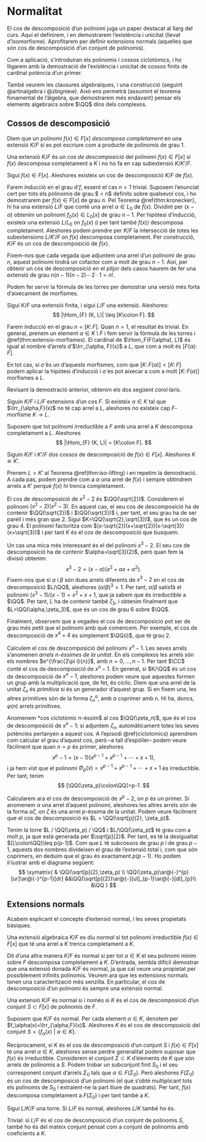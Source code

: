# Normalitat

El cos de descomposició d'un polinomi juga un paper destacat al llarg del curs.
Aquí el definirem, i en demostrarem l'existència i unicitat (llevat d'isomorfisme).
Aprofitarem per definir extensions normals (aquelles que són cos de descomposició d'un conjunt de polinomis).

Com a aplicació, s'introduiran els polinomis i cossos ciclotòmics, i ho lligarem amb la
demostració de l'existència i unicitat de cossos finits de cardinal potència d'un primer.

També veurem les clausures algebraiques, i una construcció (seguint @artinalgebra i @zbigniew). Això ens permetrà (assumint el teorema fonamental
de l'àlgebra, que demostrarem més endavant) pensar els elements algebraics sobre $\QQ$ dins dels complexos.

## Cossos de descomposició

Diem que un polinomi $f(x)\in F[x]$ *descomposa completament* en una extensió $K/F$ si es pot escriure com a producte
de polinomis de grau $1$.

::: {.definition name="cos de descomposició"}
Una extensió $K/F$ és un *cos de descomposició* del polinomi $f(x)\in F[x]$ si $f(x)$ descomposa completament a $K$ i no ho
fa en cap subextensió $K/K'/F$.
:::

::: {.theorem #existencia-splittingfield name="existència del cos de descomposició"}
Sigui $f(x)\in F[x]$. Aleshores existeix un cos de descomposició $K/F$ de $f(x)$.
:::
::: {.proof}
Farem inducció en el grau d'$f$, essent el cas $n=1$ trivial. Suposem l'enunciat cert per tots els polinomis de grau $ < n$ definits
sobre qualsevol cos, i ho demostrarem per $f(x)\in F[x]$ de grau $n$. Pel Teorema \@ref{thm:kronecker}, hi ha una extensió $L/F$
que conté una arrel $\alpha\in L_0$ de $f(x)$. Dividint per $(x-\alpha)$ obtenim un polinomi $f_0(x)\in L_0[x]$ de grau $n-1$. Per hipòtesi
d'inducció, existeix una extensió $L/L_0$ on $f_0(x)$ (i per tant també $f(x)$) descomposa completament. Aleshores podem
prendre per $K/F$ la intersecció de totes les subextensions $L/K'/F$ on $f(x)$ descomposa completament. Per construcció, $K/F$ és un
cos de descomposició de $f(x)$.
:::

Fixem-nos que cada vegada que adjuntem una arrel d'un polinomi de grau $n$, aquest polinomi tindrà un cofactor com a molt de grau $n-1$. Així,
per obtenir un cos de descomposició en el pitjor dels casos haurem de fer una extensió de grau $n(n-1)(n-2)\cdots 2\cdot 1=n!$.


Podem fer servir la fórmula de les torres per demostrar una versió més forta d'aixecament de morfismes.

::: {.theorem #iso-lifting name="teorema d'aixecament d'isomorfismes"}
Sigui $K/F$ una extensió finita, i sigui $L/F$ una extensió. Aleshores:
$$
|\Hom_{F} (K, L)| \leq [K\colon F].
$$
:::
::: {.proof}
Farem inducció en el grau $n=[K\colon F]$. Quan $n=1$, el resultat és trivial. En general, prenem un element $\alpha\in K\setminus F$
i fem servir la fórmula de les torres i \@ref(thm:extensio-morfismes). El cardinal de $\Hom_F(F(\alpha), L)$
és igual al nombre d'arrels d'$\Irr_{\alpha, F}(x)$ a $L$, que com a molt és $[F(\alpha) \colon F]$. 

En tot cas, si $\tilde\sigma$ és un d'aquests morfismes, com que $[K \colon F(\alpha)]< [K\colon F]$ podem aplicar la hipòtesi
d'inducció i $\tilde\sigma$ es pot aixecar a com a molt $[K\colon F(\alpha)]$ morfismes a $L$.
:::

Revisant la demostració anterior, obtenim els dos següent corol·laris.

::: {.corollary #variacio-aixecament-1}
Siguin $K/F$ i $L/F$ extensions d'un cos $F$. Si existeix $\alpha\in K$ tal que $\Irr_{\alpha,F}(x)$
no té cap arrel a $L$, aleshores no existeix cap $F$-morfisme $K\to L$.
:::

::: {.corollary #variacio-aixecament-2}
Suposem que tot polinomi irreductible a $F$ amb una arrel a $K$ descomposa completament a $L$. Aleshores
$$
|\Hom_{F} (K, L)| = [K\colon F].
$$
:::


::: {.proposition #unicititat-splittingfield name="unicitat del cos de descomposició"}
Siguin $K/F$ i $K'/F$ dos cossos de descomposició de $f(x)\in F[x]$. Aleshores $K \cong K'$.
:::
::: {.proof}
Prenem $L = K'$ al Teorema \@ref(thm:iso-lifting) i en repetim la demostració. A cada pas,
podem prendre com a $\alpha$ una arrel de $f(x)$ i sempre obtindrem arrels a $K'$ perquè $f(x)$
hi trenca completament.
:::

::: {.example }
El cos de descomposició de $x^2-2$ és $\QQ(\sqrt{2})$. Considerem el polinomi $(x^2-2)(x^2-3)$. En aquest cas, el seu
cos de descomposició ha de contenir $\QQ(\sqrt{2})$ i $\QQ(\sqrt{3})$ i, per tant, el seu grau ha de ser parell i més gran que $2$.
Sigui $K=\QQ(\sqrt{2},\sqrt{3})$, que és un cos de grau $4$. El polinomi factoritza com $(x-\sqrt{2})(x+\sqrt{2})(x-\sqrt{3})(x+\sqrt{3})$
i per tant $K$ és el cos de descomposició que busquem.

Un cas una mica més interessant és el del polinomi $x^3-2$. El seu cos de descomposició ha de contenir $\alpha=\sqrt[3]{2}$, però quan
fem la divisió obtenim:
$$
x^3-2 = (x-\alpha)(x^2 + \alpha x + \alpha^2).
$$
Fixem-nos que si $\alpha$ i $\beta$ són dues arrels diferents de $x^3-2$ en el cos de descomposició $L/\QQ$, aleshores $(\alpha/\beta)^3 =1$. Per tant,
$\alpha/\beta$ satisfà el polinomi $(x^3-1)/(x-1) = x^2+x+1$, que ja sabem que és irreductible a $\QQ$. Per tant, $L$ ha de contenir
també $\zeta_3$, i obtenim finalment que $L=\QQ(\alpha,\zeta_3)$, que és un cos de grau $6$ sobre $\QQ$.

Finalment, observem que a vegades el cos de descomposició pot ser de grau més petit que el polinomi amb què comencem. Per exemple, el cos de
descomposició de $x^4+4$ és simplement $\QQ(i)$, que té grau $2$.
:::

::: {.example #cossos-ciclotomics name="cossos ciclotòmics"}
Calculem el cos de descomposició del polinomi $x^n-1$.
Les seves arrels s'anomenen *arrels $n$-èssimes de la unitat*. En els complexos
les arrels són els nombres $e^{\frac{2\pi i}{n}}$, amb $n=0,\ldots,n-1$.
Per tant $\CC$ conté el cos de descomposició de $x^n-1$. En general,
si $K/\QQ$ és un cos de descomposició de $x^n-1$, aleshores podem veure que aquestes
formen un grup amb la multiplicació que, de fet, és cíclic. Diem que una arrel de la unitat
$\zeta_n$ és *primitiva* si és un generador d'aquest grup. Si en fixem una, les altres primitives
són de la forma $\zeta_n^a$, amb $a$ coprimer amb $n$. Hi ha, doncs, $\varphi(n)$ arrels primitives.

Anomenem *cos ciclotòmic $n$-èssim$ al cos $\QQ(\zeta_n)$, que és el cos de descomposició de $x^n-1$:
si adjuntem $\zeta_n$, automàticament totes les seves potències pertanyen a aquest cos. A l'episodi
\@ref(ciclotomics) aprendrem com calcular el grau d'aquest cos, però --a tall d'espòiler-- podem
veure fàcilment que quan $n=p$ és primer, aleshores
$$
x^p -1 = (x-1)(x^{p-1}+x^{p-1}+\cdots+x+1),
$$
i ja hem vist que el polinomi $\Phi_p(x)= x^{p-1}+x^{p-1}+\cdots+x+1$ és irreductible. Per tant, tenim
$$
[\QQ(\zeta_p)\colon\QQ]=p-1.
$$

:::

::: {.example}
Calcularem ara el cos de descomposició de $x^p-2$, on $p$ és un primer.
Si anomenem $\alpha$ una arrel d'aquest polinomi,
aleshores les altres arrels són de la forma $\alpha\zeta$,
on $\zeta$ és una arrel $p$-èssima de la unitat. Podem veure fàcilment
que el cos de descomposició és $L = \QQ(\sqrt[p]{2}, \zeta_p)$.

Tenim la torre $L / \QQ(\zeta_p) / \QQ$ i $L/\QQ(\zeta_p)$ té grau com a molt $p$,
ja que està generada per $\sqrt[p]{2}$. Per tant, es té la desigualtat $[L\colon\QQ]\leq p(p-1)$.
Com que $L$ té subcossos de grau $p$ i de grau $p-1$, aquests dos nombres divideixen el grau de l'extensió total i,
com que són coprimers, en deduim que el grau és exactament $p(p-1)$. Ho podem il·lustrar amb el diagrama següent:
$$
\xymatrix{
  & \QQ(\sqrt[p]{2},\zeta_p) \\
  \QQ(\zeta_p)\ar@{-}^{p}[ur]\ar@{-}^{p-1}[dr] &&\QQ(\sqrt[p]{2})\ar@{-}[ul]_{p-1}\ar@{-}[dl]_{p}\\
  &\QQ
}
$$

:::

## Extensions normals
Acabem explicant el concepte d'extensió normal, i les seves propietats bàsiques.

::: {.definition #ext-normal name="extensió normal"}
Una extensió algebraica $K/F$ es diu *normal* si tot polinomi irreductible $f(x)\in F[x]$ que té una arrel a $K$ trenca
completament a $K$.
:::

Dit d'una altra manera $K/F$ és normal si per tot $\alpha\in K$ el seu polinomi mínim sobre $F$
descomposa completament a $K$.
D'entrada, sembla difícil demostrar que una extensió donada $K/F$ és normal,
ja que cal veure una propietat per possiblement infinits polinomis. Veurem
ara que les extensions normals tenen una caracterització més senzilla.
En particular, el cos de descomposició d'un polinomi
és sempre una extensió normal.

::: {.proposition }
Una extensió $K/F$ és normal si i només si $K$ és el cos de descomposició d'un conjunt $S\subset F[x]$ de polinomis de $F$.
:::
::: {.proof}
Suposem que $K/F$ és normal. Per cada element $\alpha\in K$, denotem per $f_\alpha(x)=\Irr_{\alpha,F}(x)$.
Aleshores $K$ és el cos de descomposició del conjunt $S=\{f_\alpha(x)~|~ \alpha\in K\}$.

Recíprocament, si $K$ és el cos de descomposició d'un conjunt $S$ i $f(x)\in F[x]$ té una arrel $\alpha\in K$,
aleshores sense perdre generalitat podem suposar que $f(x)$ és irreductible. Considerem el conjunt $\Sigma\subset K$
d'elements de $K$ que són arrels de polinomis a $S$. Podem trobar un subconjunt finit $S_0$ i el seu corresponent
conjunt d'arrels $\Sigma_0$ tals que $\alpha\in F(\Sigma_0)$. Però aleshores $F(\Sigma_0)$ és un
cos de descomposició d'un polinomi (el que s'obté multiplicant tots els polinomis de $S_0$ i extraient-ne la part lliure
de quadrats). Per tant, $f(x)$ descomposa completament a $F(\Sigma_0)$ i per tant també a $K$.
:::

::: {.proposition}
Sigui $L/K/F$ una torre. Si $L/F$ és normal, aleshores $L/K$ també ho és.
:::
::: {.proof}
Trivial: si $L/F$ és el cos de descomposició d'un conjunt de polinomis $S$, també ho és del mateix conjunt pensat
com a conjunt de polinomis amb coeficients a $K$.
:::